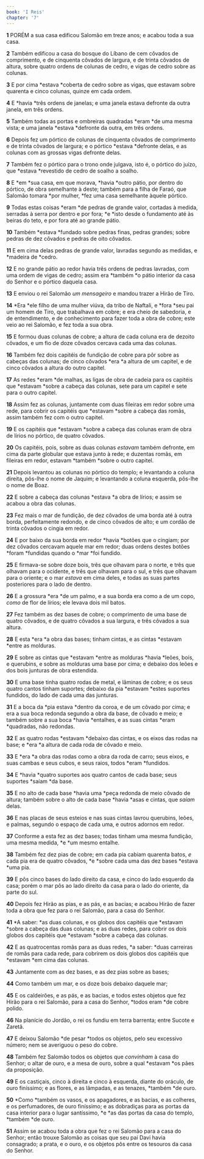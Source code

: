 ```yaml
---
book: 'I Reis'
chapter: '7'
---
```


**1** PORÉM a sua casa edificou Salomão em treze anos; e acabou toda a sua casa.

**2** Também edificou a casa do bosque do Líbano de cem côvados de comprimento, e de cinquenta côvados de largura, e de trinta côvados de altura, sobre quatro ordens de colunas de cedro, e vigas de cedro sobre as colunas.

**3** E por cima *estava *coberta de cedro sobre as vigas, que estavam sobre quarenta e cinco colunas, quinze em cada ordem.

**4** E *havia *três ordens de janelas; e uma janela estava defronte da outra janela, em três ordens.

**5** Também todas as portas e ombreiras quadradas *eram *de uma mesma vista; e uma janela *estava *defronte da outra, em três ordens.

**6** Depois fez um pórtico de colunas de cinquenta côvados de comprimento e de trinta côvados de largura; e o pórtico *estava *defronte delas, e as colunas com as grossas vigas defronte delas.

**7** Também fez o pórtico para o trono onde julgava, isto é, o pórtico do juízo, que *estava *revestido de cedro de soalho a soalho.

**8** E *em *sua casa, em que morava, *havia *outro pátio, por dentro do pórtico, de obra semelhante à deste; também para a filha de Faraó, que Salomão tomara *por mulher, *fez uma casa semelhante àquele pórtico.

**9** Todas estas coisas *eram *de pedras de grande valor, cortadas à medida, serradas à serra por dentro e por fora; *e *isto desde o fundamento até às beiras do teto, e por fora até ao grande pátio.

**10** Também *estava *fundado sobre pedras finas, pedras grandes; sobre pedras de dez côvados e pedras de oito côvados.

**11** E em cima delas pedras de grande valor, lavradas segundo as medidas, e *madeira de *cedro.

**12** E no grande pátio ao redor havia três ordens de pedras lavradas, com uma ordem de vigas de cedro; assim era *também *o pátio interior da casa do Senhor e o pórtico daquela casa.

**13** E enviou o rei Salomão _um mensageiro_ e mandou trazer a Hirão de Tiro.

**14** *Era *ele filho de uma mulher viúva, da tribo de Naftali, e *fora *seu pai um homem de Tiro, que trabalhava em cobre; e era cheio de sabedoria, e de entendimento, e de conhecimento para fazer toda a obra de cobre; este veio ao rei Salomão, e fez toda a sua obra.

**15** E formou duas colunas de cobre; a altura de cada coluna era de dezoito côvados, e um fio de doze côvados cercava cada uma das colunas.

**16** Também fez dois capitéis de fundição de cobre para pôr sobre as cabeças das colunas; de cinco côvados *era *a altura de um capitel, e de cinco côvados a altura do outro capitel.

**17** As redes *eram *de malhas, as ligas de obra de cadeia para os capitéis que *estavam *sobre a cabeça das colunas, sete para um capitel e sete para o outro capitel.

**18** Assim fez as colunas, juntamente com duas fileiras em redor sobre uma rede, para cobrir os capitéis que *estavam *sobre a cabeça das romãs, assim também fez com o outro capitel.

**19** E os capitéis que *estavam *sobre a cabeça das colunas eram de obra de lírios no pórtico, de quatro côvados.

**20** Os capitéis, pois, sobre as duas colunas _estavam_ também defronte, em cima da parte globular que estava junto à rede; e duzentas romãs, em fileiras em redor, estavam *também *sobre o outro capitel.

**21** Depois levantou as colunas no pórtico do templo; e levantando a coluna direita, pôs-lhe o nome de Jaquim; e levantando a coluna esquerda, pôs-lhe o nome de Boaz.

**22** E sobre a cabeça das colunas *estava *a obra de lírios; e assim se acabou a obra das colunas.

**23** Fez mais o mar de fundição, de dez côvados de uma borda até à outra borda, perfeitamente redondo, e de cinco côvados de alto; e um cordão de trinta côvados o cingia em redor.

**24** E por baixo da sua borda em redor *havia *botões que o cingiam; por dez côvados cercavam aquele mar em redor; duas ordens destes botões *foram *fundidas quando o *mar *foi fundido.

**25** E firmava-se sobre doze bois, três que olhavam para o norte, e três que olhavam para o ocidente, e três que olhavam para o sul, e três que olhavam para o oriente; e o mar _estava_ em cima deles, e todas as suas partes posteriores para o lado de dentro.

**26** E a grossura *era *de um palmo, e a sua borda era como a de um copo, _como_ de flor de lírios; ele levava dois mil batos.

**27** Fez também as dez bases de cobre; o comprimento de uma base de quatro côvados, e de quatro côvados a sua largura, e três côvados a sua altura.

**28** E esta *era *a obra das bases; tinham cintas, e as cintas *estavam *entre as molduras.

**29** E sobre as cintas que *estavam *entre as molduras *havia *leões, bois, e querubins, e sobre as molduras uma base por cima; e debaixo dos leões e dos bois junturas de obra estendida.

**30** E uma base tinha quatro rodas de metal, e lâminas de cobre; e os seus quatro cantos tinham suportes; debaixo da pia *estavam *estes suportes fundidos, do lado de cada uma das junturas.

**31** E a boca da *pia estava *dentro da coroa, e de um côvado por cima; e era a sua boca redonda segundo a obra da base, de côvado e meio; e também sobre a sua boca *havia *entalhes, e as suas cintas *eram *quadradas, não redondas.

**32** E as quatro rodas *estavam *debaixo das cintas, e os eixos das rodas na base; e *era *a altura de cada roda de côvado e meio.

**33** E *era *a obra das rodas como a obra da roda de carro; seus eixos, e suas cambas e seus cubos, e seus raios, todos *eram *fundidos.

**34** E *havia *quatro suportes aos quatro cantos de cada base; seus suportes *saíam *da base.

**35** E no alto de cada base *havia uma *peça redonda de meio côvado de altura; também sobre o alto de cada base *havia *asas e cintas, que _saíam_ delas.

**36** E nas placas de seus esteios e nas suas cintas lavrou querubins, leões, e palmas, segundo o espaço de cada uma, e outros adornos em redor.

**37** Conforme a esta fez as dez bases; todas tinham uma mesma fundição, uma mesma medida, *e *um mesmo entalhe.

**38** Também fez dez pias de cobre; em cada pia cabiam quarenta batos, _e_ cada pia era de quatro côvados, *e *sobre cada uma das dez bases *estava *uma pia.

**39** E pôs cinco bases do lado direito da casa, e cinco do lado esquerdo da casa; porém o mar pôs ao lado direito da casa para o lado do oriente, da parte do sul.

**40** Depois fez Hirão as pias, e as pás, e as bacias; e acabou Hirão de fazer toda a obra que fez para o rei Salomão, para a casa do Senhor.

**41** *A saber: *as duas colunas, e os globos dos capitéis que *estavam *sobre a cabeça das duas colunas; e as duas redes, para cobrir os dois globos dos capitéis que *estavam *sobre a cabeça das colunas.

**42** E as quatrocentas romãs para as duas redes, *a saber: *duas carreiras de romãs para cada rede, para cobrirem os dois globos dos capitéis que *estavam *em cima das colunas.

**43** Juntamente com as dez bases, e as dez pias sobre as bases;

**44** Como também um mar, e os doze bois debaixo daquele mar;

**45** E os caldeirões, e as pás, e as bacias, e todos estes objetos que fez Hirão para o rei Salomão, para a casa do Senhor, *todos eram *de cobre polido.

**46** Na planície do Jordão, o rei os fundiu em terra barrenta; entre Sucote e Zaretã.

**47** E deixou Salomão *de pesar *todos os objetos, pelo seu excessivo número; nem se averiguou o peso do cobre.

**48** Também fez Salomão todos os objetos que _convinham_ à casa do Senhor; o altar de ouro, e a mesa de ouro, sobre a qual *estavam *os pães da proposição.

**49** E os castiçais, cinco à direita e cinco à esquerda, diante do oráculo, de ouro finíssimo; e as flores, e as lâmpadas, e as tenazes, *também *de ouro.

**50** *Como *também os vasos, e os apagadores, e as bacias, e as colheres, e os perfumadores, de ouro finíssimo; e as dobradiças para as portas da casa interior para o lugar santíssimo, *e *as das portas da casa do templo, *também *de ouro.

**51** Assim se acabou toda a obra que fez o rei Salomão para a casa do Senhor; então trouxe Salomão as coisas que seu pai Davi havia consagrado; a prata, e o ouro, e os objetos pôs entre os tesouros da casa do Senhor.

